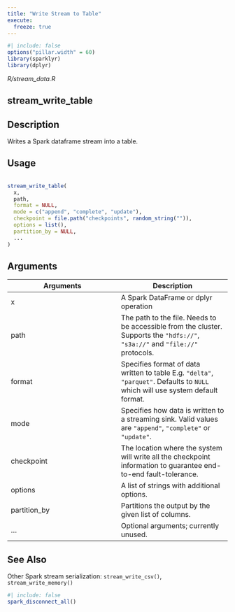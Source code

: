 ```yaml
---
title: "Write Stream to Table"
execute:
  freeze: true
---
```


```r
#| include: false
options("pillar.width" = 60)
library(sparklyr) 
library(dplyr)
```

*R/stream_data.R*

## stream_write_table

## Description
 Writes a Spark dataframe stream into a table. 


## Usage
```r
 
stream_write_table( 
  x, 
  path, 
  format = NULL, 
  mode = c("append", "complete", "update"), 
  checkpoint = file.path("checkpoints", random_string("")), 
  options = list(), 
  partition_by = NULL, 
  ... 
) 
```

## Arguments
|Arguments|Description|
|---|---|
| x | A Spark DataFrame or dplyr operation |
| path | The path to the file. Needs to be accessible from the cluster. Supports the `"hdfs://"`, `"s3a://"` and `"file://"` protocols. |
| format | Specifies format of data written to table E.g. `"delta"`, `"parquet"`. Defaults to `NULL` which will use system default format. |
| mode | Specifies how data is written to a streaming sink. Valid values are `"append"`, `"complete"` or `"update"`. |
| checkpoint | The location where the system will write all the checkpoint information to guarantee end-to-end fault-tolerance. |
| options | A list of strings with additional options. |
| partition_by | Partitions the output by the given list of columns. |
| ... | Optional arguments; currently unused. |






## See Also
 Other Spark stream serialization:  `stream_write_csv()`, `stream_write_memory()` 


```r
#| include: false
spark_disconnect_all()
```
